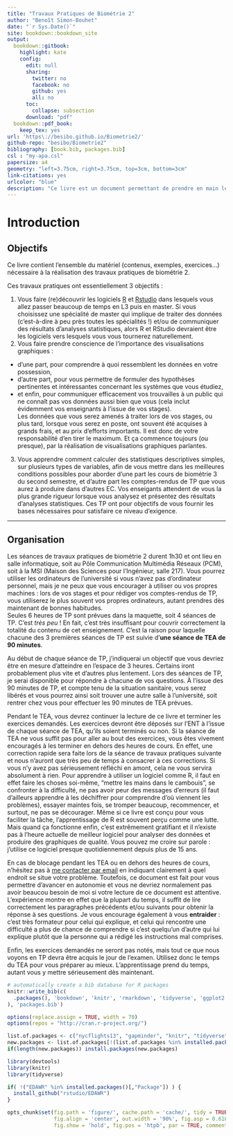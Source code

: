 ```yaml
--- 
title: "Travaux Pratiques de Biométrie 2"
author: "Benoît Simon-Bouhet"
date: "`r Sys.Date()`"
site: bookdown::bookdown_site
output: 
  bookdown::gitbook:
    highlight: kate
    config:
      edit: null
      sharing:
        twitter: no
        facebook: no
        github: yes
        all: no
      toc:
        collapse: subsection
      download: "pdf"
  bookdown::pdf_book:
    keep_tex: yes
url: 'https\://besibo.github.io/Biometrie2/'
github-repo: "besibo/Biometrie2"
bibliography: [book.bib, packages.bib]
csl : "my-apa.csl"
papersize: a4
geometry: "left=3.75cm, right=3.75cm, top=3cm, bottom=3cm"
link-citations: yes
urlcolor: "blue"
description: "Ce livre est un document permettant de prendre en main les logiciels R et RStudio afin de réaliser des représentations graphiques et des statistiques descriptives simples dans le cadre des travaux pratiques de Biométrie 2."
---
```


# Introduction

## Objectifs

Ce livre contient l'ensemble du matériel (contenus, exemples, exercices...) nécessaire à la réalisation des travaux pratiques de biométrie 2.

Ces travaux pratiques ont essentiellement 3 objectifs :

1. Vous faire (re)découvrir les logiciels [R](https://cran.r-project.org) et [Rstudio](https://www.rstudio.com) dans lesquels vous allez passer beaucoup de temps en L3 puis en master. Si vous choisissez une spécialité de master qui implique de traiter des données (c'est-à-dire à peu près toutes les spécialités !) et/ou de communiquer des résultats d'analyses statistiques, alors R et RStudio devraient être les logiciels vers lesquels vous vous tournerez naturellement.
2. Vous faire prendre conscience de l'importance des visualisations graphiques :
  - d'une part, pour comprendre à quoi ressemblent les données en votre possession,
  - d'autre part, pour vous permettre de formuler des hypothèses pertinentes et intéressantes concernant les systèmes que vous étudiez, 
  - et enfin, pour communiquer efficacement vos trouvailles à un public qui ne connaît pas vos données aussi bien que vous (cela inclut évidemment vos enseignants à l'issue de vos stages).  
  Les données que vous serez amenés à traiter lors de vos stages, ou plus tard, lorsque vous serez en poste, ont souvent été acquises à grands frais, et au prix d'efforts importants. Il est donc de votre responsabilité d'en tirer le maximum. Et ça commence toujours (ou presque), par la réalisation de visualisations graphiques parlantes.
3. Vous apprendre comment calculer des statistiques descriptives simples, sur plusieurs types de variables, afin de vous mettre dans les meilleures conditions possibles pour aborder d'une part les cours de biométrie 3 du second semestre, et d'autre part les comptes-rendus de TP que vous aurez à produire dans d'autres EC. Vos enseigants attendent de vous la plus grande rigueur lorsque vous analysez et présentez des résultats d'analyses statistiques. Ces TP ont pour objectifs de vous fournir les bases nécessaires pour satisfaire ce niveau d'exigence.


----

## Organisation

Les séances de travaux pratiques de biométrie 2 durent 1h30 et ont lieu en salle informatique, soit au Pôle Communication Multimédia Réseaux (PCM), soit à la MSI (Maison des Sciences pour l'Ingénieur, salle 217). Vous pourrez utiliser les ordinateurs de l'université si vous n'avez pas d'ordinateur personnel, mais je ne peux que vous encourager à utiliser ou vos propres machines : lors de vos stages et pour rédiger vos comptes-rendus de TP, vous utiliserez le plus souvent vos propres ordinateurs, autant prendres dès maintenant de bonnes habitudes.  
Seules 6 heures de TP sont prévues dans la maquette, soit 4 séances de TP. C'est *très peu* ! En fait, c'est très insuffisant pour couvrir correctement la totalité du contenu de cet enseignement. C'est la raison pour laquelle chacune des 3 premières séances de TP est suivie d'**une séance de TEA de 90 minutes**. 

Au début de chaque séance de TP, j'indiquerai un objectif que vous devriez être en mesure d'atteindre en l'espace de 3 heures. Certains iront probablement plus vite et d'autres plus lentement. Lors des séances de TP, je serai disponible pour répondre à chacune de vos questions. À l'issue des 90 minutes de TP, et compte tenu de la situation sanitaire, vous serez libérés et vous pourrez ainsi soit trouver une autre salle à l'université, soit rentrer chez vous pour effectuer les 90 minutes de TEA prévues. 

Pendant le TEA, vous devrez continuer la lecture de ce livre et terminer les exercices demandés. Les exercices devront être déposés sur l'ENT à l'issue de chaque séance de TEA, qu'ils soient terminés ou non. Si la séance de TEA ne vous suffit pas pour aller au bout des exercices, vous êtes vivement encouragés à les terminer en dehors des heures de cours. En effet, une correction rapide sera faite lors de la séance de travaux pratiques suivante et nous n'auront que très peu de temps à consacrer à ces corrections. Si vous n'y avez pas sérieusement réfléchi en amont, cela ne vous servira absolument à rien. Pour apprendre à utiliser un logiciel comme R, il faut en effet faire les choses soi-même, "mettre les mains dans le cambouis", se confronter à la difficulté, ne pas avoir peur des messages d'erreurs (il faut d'ailleurs apprendre à les déchiffrer pour comprendre d'où viennent les problèmes), essayer maintes fois, se tromper beaucoup, recommencer, et surtout, ne pas se décourager. Même si ce livre est conçu pour vous faciliter la tâche, l'apprentissage de R est souvent perçu comme une lutte. Mais quand ça fonctionne enfin, c'est extrêmement gratifiant et il n'existe pas à l'heure actuelle de meilleur logiciel pour analyser des données et produire des graphiques de qualité. Vous pouvez me croire sur parole : j'utilise ce logiciel presque quotidiennement depuis plus de 15 ans.

En cas de blocage pendant les TEA ou en dehors des heures de cours, n'hésitez pas à [me contacter par email](mailto:bsimonbo@univ-lr.fr) en indiquant clairement à quel endroit se situe votre problème. Toutefois, ce document est fait pour vous permettre d'avancer en autonomie et vous ne devriez normalement pas avoir beaucou besoin de moi si votre lecture de ce document est attentive. L'expérience montre en effet que la plupart du temps, il suffit de lire correctement les paragraphes précédents et/ou suivants pour obtenir la réponse à ses questions. Je vous encourage également à vous **entraider** : c'est très formateur pour celui qui explique, et celui qui rencontre une difficulté a plus de chance de comprendre si c'est quelqu'un d'autre qui lui explique plutôt que la personne qui a rédigé les instructions mal comprises.

Enfin, les exercices demandés ne seront pas notés, mais tout ce que nous voyons en TP devra être acquis le jour de l'examen. Utilisez donc le temps du TEA pour vous préparer au mieux. L'apprentissage prend du temps, autant vous y mettre sérieusement dès maintenant.

```r
# automatically create a bib database for R packages
knitr::write_bib(c(
  .packages(), 'bookdown', 'knitr', 'rmarkdown', 'tidyverse', 'ggplot2', 'gridExtra', 'skimr'
), 'packages.bib')
```


```r
options(replace.assign = TRUE, width = 70)
options(repos = "http://cran.r-project.org/")

list.of.packages <- c("nycflights13", "gapminder", "knitr", "tidyverse", "gridExtra", "devtools", "extrafont", "kableExtra", "bindrcpp", "skimr")
new.packages <- list.of.packages[!(list.of.packages %in% installed.packages()[,"Package"])]
if(length(new.packages)) install.packages(new.packages)

library(devtools)
library(knitr)
library(tidyverse)

if( !("EDAWR" %in% installed.packages()[,"Package"]) ) {
  install_github("rstudio/EDAWR")
}

opts_chunk$set(fig.path = 'figure/', cache.path = 'cache/', tidy = TRUE,
               fig.align = 'center', out.width = '90%', fig.asp = 0.618,
               fig.show = 'hold', fig.pos = 'htpb', par = TRUE, comment = NA, cache = TRUE)
```



<!-- Reference a figure by its code chunk label with the `fig:` prefix, e.g., see Figure \@ref(fig:nice-fig). Similarly, you can reference tables generated from `knitr::kable()`, e.g., see Table \@ref(tab:nice-tab). -->

<!-- You can write citations, too. For example, we are using the **bookdown** package [@R-bookdown] in this sample book, which was built on top of R Markdown and **knitr** [@xie2015]. -->
